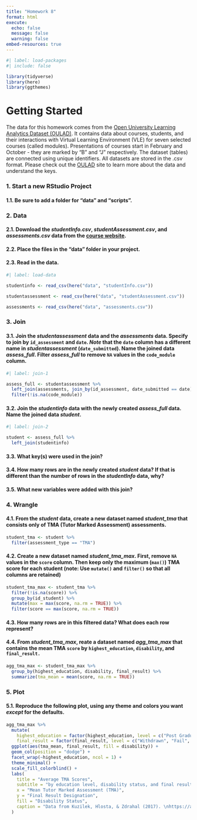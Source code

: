 ```yaml
---
title: "Homework 8"
format: html
execute: 
  echo: false
  message: false
  warning: false
embed-resources: true
---
```


```r
#| label: load-packages
#| include: false

library(tidyverse)
library(here)
library(ggthemes)
```

# Getting Started

The data for this homework comes from the [Open University Learning Analytics Dataset (OULAD)](https://analyse.kmi.open.ac.uk/open_dataset). It contains data about courses, students, and their interactions with Virtual Learning Environment (VLE) for seven selected courses (called modules). Presentations of courses start in February and October - they are marked by "B" and "J" respectively. The dataset (tables) are connected using unique identifiers. All datasets are stored in the .csv format. Please check out the [OULAD](https://analyse.kmi.open.ac.uk/open_dataset) site to learn more about the data and understand the keys.

### 1. Start a new RStudio Project

#### 1.1. Be sure to add a folder for "data" and "scripts".

### 2. Data

#### 2.1. Download the *studentInfo.csv*, *studentAssessment.csv*, and *assessments.csv* data from the [course website](https://jnese.github.io/intro-DS-R_fall-2023/data_list.html).

#### 2.2. Place the files in the "data" folder in your project.

#### 2.3. Read in the data.

```r
#| label: load-data

studentinfo <- read_csv(here("data", "studentInfo.csv"))

studentassessment <- read_csv(here("data", "studentAssessment.csv"))

assessments <- read_csv(here("data", "assessments.csv"))

```

### 3. Join

#### 3.1. Join the *studentassessment* data and the *assessments* data. Specify to join by `id_assessment` and `date`. *Note* that the `date` column has a different name in *studentassessment* (`date_submitted`). Name the joined data *assess_full*. Filter *assess_full* to remove `NA` values in the `code_module` column. 

```r
#| label: join-1

assess_full <- studentassessment %>% 
  left_join(assessments, join_by(id_assessment, date_submitted == date)) %>% 
  filter(!is.na(code_module))
```

#### 3.2. Join the *studentinfo* data with the newly created *assess_full* data. Name the joined data *student*.

```r
#| label: join-2

student <- assess_full %>% 
  left_join(studentinfo)
```

#### 3.3. What key(s) were used in the join?

#### 3.4. How many rows are in the newly created *student* data? If that is different than the number of rows in the *studentInfo* data, why?

#### 3.5. What new variables were added with this join?


### 4. Wrangle

#### 4.1. From the *student* data, create a new dataset named *student_tma* that consists only of TMA (Tutor Marked Assessment) assessments.

```r
student_tma <- student %>% 
  filter(assessment_type == "TMA")
```

#### 4.2. Create a new dataset named *student_tma_max*. First, remove `NA` values in the `score` column. Then keep only the maximum (`max()`) TMA score for each student (**note:** Use `mutate()` and `filter()` so that all columns are retained)

```r
student_tma_max <- student_tma %>%
  filter(!is.na(score)) %>% 
  group_by(id_student) %>% 
  mutate(max = max(score, na.rm = TRUE)) %>%
  filter(score == max(score, na.rm = TRUE)) 
```

#### 4.3. How many rows are in this filtered data? What does each row represent?

#### 4.4. From *student_tma_max*, reate a dataset named *agg_tma_max* that contains the mean TMA `score` by `highest_education`, `disability`, and `final_result.`

```r
agg_tma_max <- student_tma_max %>%
  group_by(highest_education, disability, final_result) %>%
  summarize(tma_mean = mean(score, na.rm = TRUE))
```

### 5. Plot

#### 5.1. Reproduce the following plot, using any theme and colors you want *except* for the defaults.

```r
agg_tma_max %>%
  mutate(
    highest_education = factor(highest_education, level = c("Post Graduate Qualification", "HE Qualification", "A Level or Equivalent", "Lower Than A Level", "No Formal quals")),
    final_result = factor(final_result, level = c("Withdrawn", "Fail", "Pass", "Distinction"))) %>% 
  ggplot(aes(tma_mean, final_result, fill = disability)) +
  geom_col(position = "dodge") +
  facet_wrap(~highest_education, ncol = 1) +
  theme_minimal() +
  scale_fill_colorblind() +
  labs(
    title = "Average TMA Scores",
    subtitle = "by education level, disability status, and final result designation",
    x = "Mean Tutor Marked Assessment (TMA)",
    y = "Final Result Designation",
    fill = "Disability Status",
    caption = "Data from Kuzilek, Hlosta, & Zdrahal (2017). \nhttps://analyse.kmi.open.ac.uk/open_dataset"
  )
```
